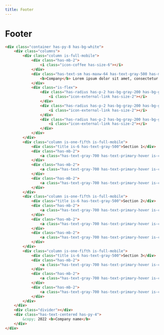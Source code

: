 ```yaml
---
title: Footer
---
```


# Footer

```html live=true
<div class="container has-py-8 has-bg-white">
    <div class="columns">
        <div class="column is-full-mobile">
            <div class="has-mb-2">
                <i class="icon-coffee has-size-6"></i>
            </div>
            <div class="has-text-sm has-maxw-64 has-text-gray-500 has-mb-4">
                <b>Company</b> Lorem ipsum dolor sit amet, consectetur...
            </div>
            <div class="is-flex">
                <div class="has-radius has-p-2 has-bg-gray-200 has-bg-gray-300-hover has-mr-2 is-clickable has-lh-none">
                    <i class="icon-external-link has-size-2"></i>
                </div>
                <div class="has-radius has-p-2 has-bg-gray-200 has-bg-gray-300-hover has-mr-2 is-clickable has-lh-none">
                    <i class="icon-external-link has-size-2"></i>
                </div>
                <div class="has-radius has-p-2 has-bg-gray-200 has-bg-gray-300-hover has-mr-2 is-clickable has-lh-none">
                    <i class="icon-external-link has-size-2"></i>
                </div>
            </div>
        </div>
        <div class="column is-one-fifth is-full-mobile">
            <div class="title is-6 has-text-gray-500">Section 1</div>
            <div class="has-mb-2">
                <a class="has-text-gray-700 has-text-primary-hover is-clickable">Link</a>
            </div>
            <div class="has-mb-2">
                <a class="has-text-gray-700 has-text-primary-hover is-clickable">Link</a>
            </div>
            <div class="has-mb-2">
                <a class="has-text-gray-700 has-text-primary-hover is-clickable">Link</a>
            </div>
        </div>
        <div class="column is-one-fifth is-full-mobile">
            <div class="title is-6 has-text-gray-500">Section 2</div>
            <div class="has-mb-2">
                <a class="has-text-gray-700 has-text-primary-hover is-clickable">Link</a>
            </div>
            <div class="has-mb-2">
                <a class="has-text-gray-700 has-text-primary-hover is-clickable">Link</a>
            </div>
            <div class="has-mb-2">
                <a class="has-text-gray-700 has-text-primary-hover is-clickable">Link</a>
            </div>
        </div>
        <div class="column is-one-fifth is-full-mobile">
            <div class="title is-6 has-text-gray-500">Section 3</div>
            <div class="has-mb-2">
                <a class="has-text-gray-700 has-text-primary-hover is-clickable">Link</a>
            </div>
            <div class="has-mb-2">
                <a class="has-text-gray-700 has-text-primary-hover is-clickable">Link</a>
            </div>
            <div class="has-mb-2">
                <a class="has-text-gray-700 has-text-primary-hover is-clickable">Link</a>
            </div>
        </div>
    </div>
    <div class="divider"></div>
    <div class="has-text-centered has-py-4">
        &copy; 2022 <b>Company name</b>
    </div>
</div>
```
